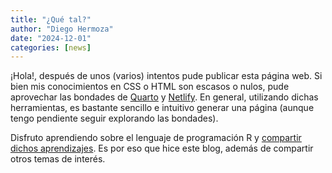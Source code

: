 ```yaml
---
title: "¿Qué tal?"
author: "Diego Hermoza"
date: "2024-12-01"
categories: [news]
---
```


¡Hola!, después de unos (varios) intentos pude publicar esta página web. Si bien mis conocimientos en CSS o HTML son escasos o nulos, pude aprovechar las bondades de [Quarto](https://quarto.org/docs/websites/website-blog.html) y [Netlify](https://www.netlify.com/). En general, utilizando dichas herramientas, es bastante sencillo e intuitivo generar una página (aunque tengo pendiente seguir explorando las bondades).

Disfruto aprendiendo sobre el lenguaje de programación R y [compartir dichos aprendizajes](https://pe.images.search.yahoo.com/search/images;_ylt=AwrFbES.6qJltusk7Kx7egx.;_ylu=Y29sbwNiZjEEcG9zAzEEdnRpZAMEc2VjA3BpdnM-?p=es+poco+pero+es+trabajo+honesto&fr2=piv-web&type=E211PE714G0&fr=mcafee#id=0&iurl=https%3A%2F%2Fplantillasdememes.com%2Fimg%2Fplantillas%2Fno-es-mucho-pero-es-trabajo-honesto01569991155.jpg&action=click). Es por eso que hice este blog, además de compartir otros temas de interés.

